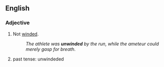 ==English==

===Adjective===
{{en-adj}}

# Not [[winded]].
#:''The athlete was '''unwinded''' by the run, while the ameteur could merely gasp for breath.''
# past tense: unwindeded